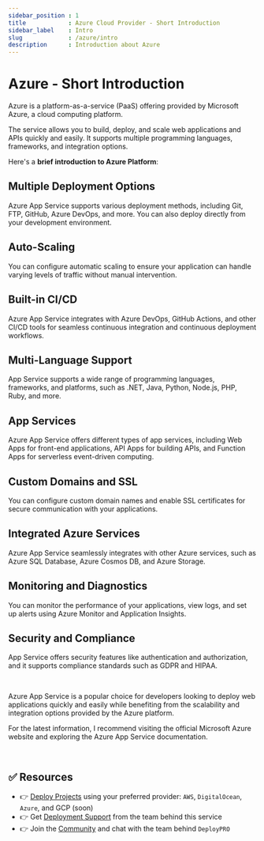 ```yaml
---
sidebar_position : 1
title            : Azure Cloud Provider - Short Introduction 
sidebar_label    : Intro
slug             : /azure/intro
description      : Introduction about Azure
---
```


# Azure - Short Introduction

Azure is a platform-as-a-service (PaaS) offering provided by Microsoft Azure, a cloud computing platform. 

The service allows you to build, deploy, and scale web applications and APIs quickly and easily. It supports multiple programming languages, frameworks, and integration options. 

Here's a **brief introduction to Azure Platform**:

## Multiple Deployment Options

Azure App Service supports various deployment methods, including Git, FTP, GitHub, Azure DevOps, and more. You can also deploy directly from your development environment.

## Auto-Scaling

You can configure automatic scaling to ensure your application can handle varying levels of traffic without manual intervention.

## Built-in CI/CD

Azure App Service integrates with Azure DevOps, GitHub Actions, and other CI/CD tools for seamless continuous integration and continuous deployment workflows.

## Multi-Language Support

App Service supports a wide range of programming languages, frameworks, and platforms, such as .NET, Java, Python, Node.js, PHP, Ruby, and more.

## App Services

Azure App Service offers different types of app services, including Web Apps for front-end applications, API Apps for building APIs, and Function Apps for serverless event-driven computing.

## Custom Domains and SSL

You can configure custom domain names and enable SSL certificates for secure communication with your applications.

## Integrated Azure Services

Azure App Service seamlessly integrates with other Azure services, such as Azure SQL Database, Azure Cosmos DB, and Azure Storage.

## Monitoring and Diagnostics

You can monitor the performance of your applications, view logs, and set up alerts using Azure Monitor and Application Insights.

## Security and Compliance

App Service offers security features like authentication and authorization, and it supports compliance standards such as GDPR and HIPAA.

<br />

Azure App Service is a popular choice for developers looking to deploy web applications quickly and easily while benefiting from the scalability and integration options provided by the Azure platform. 

For the latest information, I recommend visiting the official Microsoft Azure website and exploring the Azure App Service documentation.

<br />

## ✅ Resources

- 👉 [Deploy Projects](https://deploypro.dev/) using your preferred provider: `AWS`, `DigitalOcean`, `Azure`, and GCP (soon)
- 👉 Get [Deployment Support](https://deploypro.dev/support/) from the team behind this service
- 👉 Join the [Community](https://discord.gg/qQhjQZhnur) and chat with the team behind `DeployPRO`